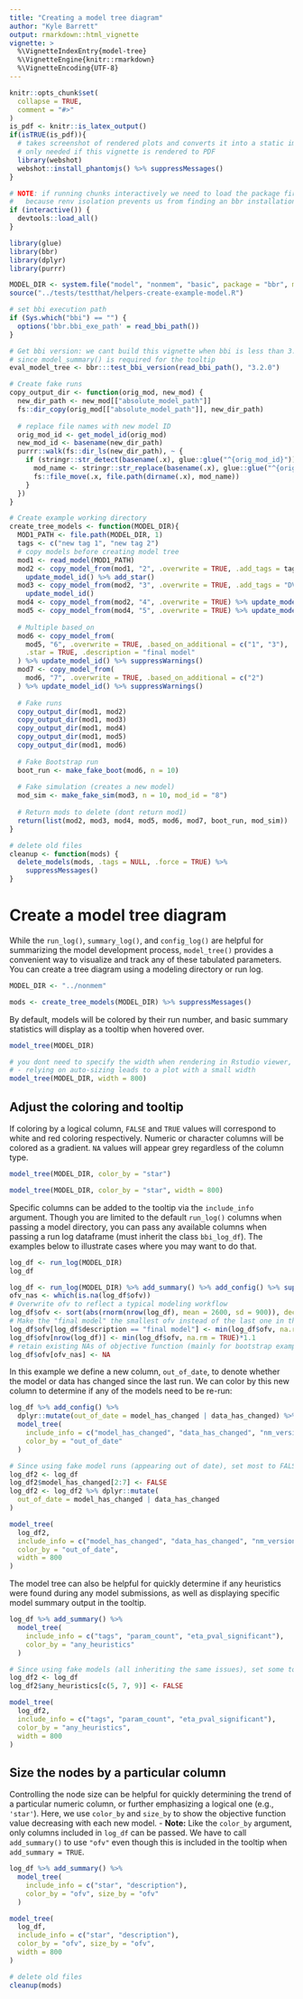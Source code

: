 ```yaml
---
title: "Creating a model tree diagram"
author: "Kyle Barrett"
output: rmarkdown::html_vignette
vignette: >
  %\VignetteIndexEntry{model-tree}
  %\VignetteEngine{knitr::rmarkdown}
  %\VignetteEncoding{UTF-8}
---
```


```r
knitr::opts_chunk$set(
  collapse = TRUE,
  comment = "#>"
)
is_pdf <- knitr::is_latex_output()
if(isTRUE(is_pdf)){
  # takes screenshot of rendered plots and converts it into a static image
  # only needed if this vignette is rendered to PDF
  library(webshot)
  webshot::install_phantomjs() %>% suppressMessages()
}

# NOTE: if running chunks interactively we need to load the package first
#   because renv isolation prevents us from finding an bbr installation
if (interactive()) {
  devtools::load_all()
}
```


```r
library(glue)
library(bbr)
library(dplyr)
library(purrr)
```

```r
MODEL_DIR <- system.file("model", "nonmem", "basic", package = "bbr", mustWork = TRUE)
source("../tests/testthat/helpers-create-example-model.R")

# set bbi execution path
if (Sys.which("bbi") == "") {
  options('bbr.bbi_exe_path' = read_bbi_path())
}

# Get bbi version: we cant build this vignette when bbi is less than 3.2.0
# since model_summary() is required for the tooltip
eval_model_tree <- bbr:::test_bbi_version(read_bbi_path(), "3.2.0")

# Create fake runs
copy_output_dir <- function(orig_mod, new_mod) {
  new_dir_path <- new_mod[["absolute_model_path"]]
  fs::dir_copy(orig_mod[["absolute_model_path"]], new_dir_path)
  
  # replace file names with new model ID
  orig_mod_id <- get_model_id(orig_mod)
  new_mod_id <- basename(new_dir_path)
  purrr::walk(fs::dir_ls(new_dir_path), ~ {
    if (stringr::str_detect(basename(.x), glue::glue("^{orig_mod_id}"))) {
      mod_name <- stringr::str_replace(basename(.x), glue::glue("^{orig_mod_id}"), new_mod_id)
      fs::file_move(.x, file.path(dirname(.x), mod_name))
    }
  })
}

# Create example working directory
create_tree_models <- function(MODEL_DIR){
  MOD1_PATH <- file.path(MODEL_DIR, 1)
  tags <- c("new tag 1", "new tag 2")
  # copy models before creating model tree
  mod1 <- read_model(MOD1_PATH)
  mod2 <- copy_model_from(mod1, "2", .overwrite = TRUE, .add_tags = tags) %>% 
    update_model_id() %>% add_star()
  mod3 <- copy_model_from(mod2, "3", .overwrite = TRUE, .add_tags = "DV: nmol") %>% 
    update_model_id()
  mod4 <- copy_model_from(mod2, "4", .overwrite = TRUE) %>% update_model_id()
  mod5 <- copy_model_from(mod4, "5", .overwrite = TRUE) %>% update_model_id()
  
  # Multiple based_on
  mod6 <- copy_model_from(
    mod5, "6", .overwrite = TRUE, .based_on_additional = c("1", "3"),
    .star = TRUE, .description = "final model"
  ) %>% update_model_id() %>% suppressWarnings()
  mod7 <- copy_model_from(
    mod6, "7", .overwrite = TRUE, .based_on_additional = c("2")
  ) %>% update_model_id() %>% suppressWarnings()
  
  # Fake runs
  copy_output_dir(mod1, mod2)
  copy_output_dir(mod1, mod3)
  copy_output_dir(mod1, mod4)
  copy_output_dir(mod1, mod5)
  copy_output_dir(mod1, mod6)
  
  # Fake Bootstrap run
  boot_run <- make_fake_boot(mod6, n = 10)
  
  # Fake simulation (creates a new model)
  mod_sim <- make_fake_sim(mod3, n = 10, mod_id = "8")
  
  # Return mods to delete (dont return mod1)
  return(list(mod2, mod3, mod4, mod5, mod6, mod7, boot_run, mod_sim))
}

# delete old files
cleanup <- function(mods) {
  delete_models(mods, .tags = NULL, .force = TRUE) %>% 
    suppressMessages()
}
```


# Create a model tree diagram

While the `run_log()`, `summary_log()`, and `config_log()` are helpful for summarizing the model development process, `model_tree()` provides a convenient way to visualize and track any of these tabulated parameters. You can create a tree diagram using a modeling directory or run log.
```r
MODEL_DIR <- "../nonmem"
```

```r
mods <- create_tree_models(MODEL_DIR) %>% suppressMessages()
```


By default, models will be colored by their run number, and basic summary statistics will display as a tooltip when hovered over.
```r
model_tree(MODEL_DIR)
```

```r
# you dont need to specify the width when rendering in Rstudio viewer, but it makes a difference when rendered in Rmarkdown 
# - relying on auto-sizing leads to a plot with a small width
model_tree(MODEL_DIR, width = 800)
```


## Adjust the coloring and tooltip

If coloring by a logical column, `FALSE` and `TRUE` values will correspond to white and red coloring respectively. Numeric or character columns will be colored as a gradient. `NA` values will appear grey regardless of the column type.
```r
model_tree(MODEL_DIR, color_by = "star")
```

```r
model_tree(MODEL_DIR, color_by = "star", width = 800)
```


Specific columns can be added to the tooltip via the `include_info` argument. Though you are limited to the default `run_log()` columns when passing a model directory, you can pass any available columns when passing a run log  dataframe (must inherit the class `bbi_log_df`). The examples below to illustrate cases where you may want to do that.
```r
log_df <- run_log(MODEL_DIR)
log_df
```

```r
log_df <- run_log(MODEL_DIR) %>% add_summary() %>% add_config() %>% suppressWarnings()
ofv_nas <- which(is.na(log_df$ofv))
# Overwrite ofv to reflect a typical modeling workflow
log_df$ofv <- sort(abs(rnorm(nrow(log_df), mean = 2600, sd = 900)), decreasing = TRUE)
# Make the "final model" the smallest ofv instead of the last one in the run log
log_df$ofv[log_df$description == "final model"] <- min(log_df$ofv, na.rm = TRUE)
log_df$ofv[nrow(log_df)] <- min(log_df$ofv, na.rm = TRUE)*1.1
# retain existing NAs of objective function (mainly for bootstrap example)
log_df$ofv[ofv_nas] <- NA 
```

In this example we define a new column, `out_of_date`, to denote whether the model or data has changed since the last run. We can color by this new column to determine if any of the models need to be re-run:
```r
log_df %>% add_config() %>%
  dplyr::mutate(out_of_date = model_has_changed | data_has_changed) %>%
  model_tree(
    include_info = c("model_has_changed", "data_has_changed", "nm_version"),
    color_by = "out_of_date"
  )
```

```r
# Since using fake model runs (appearing out of date), set most to FALSE
log_df2 <- log_df
log_df2$model_has_changed[2:7] <- FALSE
log_df2 <- log_df2 %>% dplyr::mutate(
  out_of_date = model_has_changed | data_has_changed
)

model_tree(
  log_df2,
  include_info = c("model_has_changed", "data_has_changed", "nm_version"),
  color_by = "out_of_date",
  width = 800
)
```

The model tree can also be helpful for quickly determine if any heuristics were found during any model submissions, as well as displaying specific model summary output in the tooltip. 
```r
log_df %>% add_summary() %>%
  model_tree(
    include_info = c("tags", "param_count", "eta_pval_significant"),
    color_by = "any_heuristics"
  )
```

```r
# Since using fake models (all inheriting the same issues), set some to FALSE
log_df2 <- log_df
log_df2$any_heuristics[c(5, 7, 9)] <- FALSE

model_tree(
  log_df2,
  include_info = c("tags", "param_count", "eta_pval_significant"),
  color_by = "any_heuristics",
  width = 800
)
```

## Size the nodes by a particular column

Controlling the node size can be helpful for quickly determining the trend of a particular numeric column, or further emphasizing a logical one (e.g., `'star'`). Here, we use `color_by` and `size_by` to show the objective function value decreasing with each new model.
 - **Note:** Like the `color_by` argument, only columns included in `log_df` can be passed. We have to call `add_summary()` to use `"ofv"` even though this is included in the tooltip when `add_summary = TRUE`.
```r
log_df %>% add_summary() %>%
  model_tree(
    include_info = c("star", "description"),
    color_by = "ofv", size_by = "ofv"
  )
```

```r
model_tree(
  log_df,
  include_info = c("star", "description"),
  color_by = "ofv", size_by = "ofv",
  width = 800
)
```

```r
# delete old files
cleanup(mods)
```

